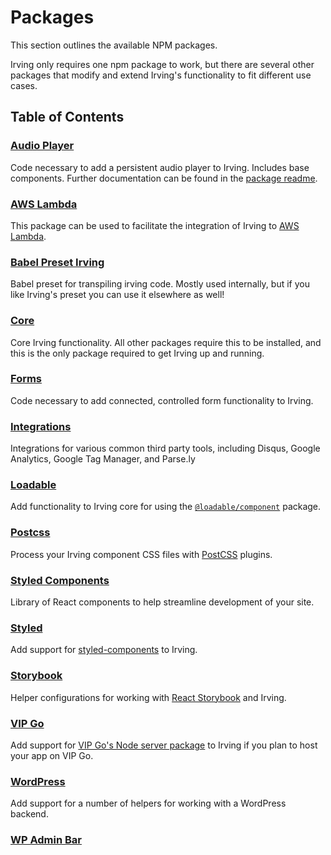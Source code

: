 <Meta title="Packages/Overview" />

# Packages
This section outlines the available NPM packages.

Irving only requires one npm package to work, but there are several other packages that modify and extend Irving's functionality to fit different use cases.

## Table of Contents

### [Audio Player](?path=/docs/packages-audio-player--page)
Code necessary to add a persistent audio player to Irving. Includes base components. Further documentation can be found in the [package readme](https://github.com/alleyinteractive/irving/tree/main/packages/audio-player).

### [AWS Lambda](?path=/docs/packages-aws-lambda--page)
This package can be used to facilitate the integration of Irving to [AWS Lambda](https://aws.amazon.com/lambda/).

### [Babel Preset Irving](?path=/docs/packages-babel-preset-irving--page)
Babel preset for transpiling irving code. Mostly used internally, but if you like Irving's preset you can use it elsewhere as well!

### [Core](?path=/docs/packages-core--page)
Core Irving functionality. All other packages require this to be installed, and this is the only package required to get Irving up and running.

### [Forms](?path=/docs/packages-forms--page)
Code necessary to add connected, controlled form functionality to Irving.

### [Integrations](?path=/docs/packages-integrations--page)
Integrations for various common third party tools, including Disqus, Google Analytics, Google Tag Manager, and Parse.ly

### [Loadable](?path=/docs/packages-loadable--page)
Add functionality to Irving core for using the [`@loadable/component`](https://loadable-components.com/) package.

### [Postcss](?path=/docs/packages-postcss--page)
Process your Irving component CSS files with [PostCSS](https://github.com/postcss/postcss) plugins.

### [Styled Components](?path=/docs/packages-styled-components--page)
Library of React components to help streamline development of your site.

### [Styled](?path=/docs/packages-styled--page)
Add support for [styled-components](https://www.styled-components.com/) to Irving.

### [Storybook](?path=/docs/packages-storybook--page)
Helper configurations for working with [React Storybook](https://storybook.js.org/) and Irving.

### [VIP Go](?path=/docs/packages-vip-go--page)
Add support for [VIP Go's Node server package](https://github.com/Automattic/vip-go-node) to Irving if you plan to host your app on VIP Go.

### [WordPress](?path=/docs/packages-wordpress--page)
Add support for a number of helpers for working with a WordPress backend.

### [WP Admin Bar](?path=/docs/packages-wp-admin-bar--page)